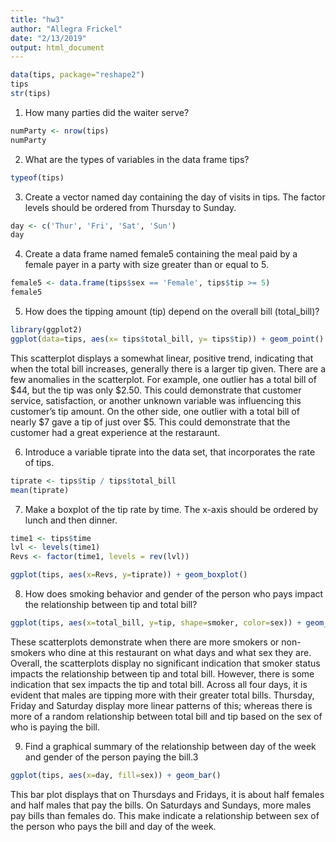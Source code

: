 ```yaml
---
title: "hw3"
author: "Allegra Frickel"
date: "2/13/2019"
output: html_document
---
```


```r
data(tips, package="reshape2")
tips
str(tips)
```

1. How many parties did the waiter serve?
```r
numParty <- nrow(tips)
numParty
```

2. What are the types of variables in the data frame tips?
```r
typeof(tips)
```

3. Create a vector named day containing the day of visits in tips. The factor levels should be ordered from Thursday to Sunday.
```r
day <- c('Thur', 'Fri', 'Sat', 'Sun')
day
```

4. Create a data frame named female5 containing the meal paid by a female payer in a party with size greater than or equal to 5. 
```r
female5 <- data.frame(tips$sex == 'Female', tips$tip >= 5)
female5
```

5. How does the tipping amount (tip) depend on the overall bill (total_bill)?
```r
library(ggplot2)
ggplot(data=tips, aes(x= tips$total_bill, y= tips$tip)) + geom_point() + xlab('Total Bill') + ylab('Tip')
```

This scatterplot displays a somewhat linear, positive trend, indicating that when the total bill increases, generally there is a larger tip given. There are a few anomalies in the scatterplot. For example, one outlier has a total bill of $44, but the tip was only $2.50. This could demonstrate that customer service, satisfaction, or another unknown variable was influencing this customer's tip amount. On the other side, one outlier with a total bill of nearly $7 gave a tip of just over $5. This could demonstrate that the customer had a great experience at the restaraunt.

6. Introduce a variable tiprate into the data set, that incorporates the rate of tips. 
```r
tiprate <- tips$tip / tips$total_bill
mean(tiprate)
```

7. Make a boxplot of the tip rate by time. The x-axis should be ordered by lunch and then dinner. 
```r
time1 <- tips$time
lvl <- levels(time1)
Revs <- factor(time1, levels = rev(lvl))

ggplot(tips, aes(x=Revs, y=tiprate)) + geom_boxplot()
```

8. How does smoking behavior and gender of the person who pays impact the relationship between tip and total bill?
```r
ggplot(tips, aes(x=total_bill, y=tip, shape=smoker, color=sex)) + geom_point() + facet_wrap(~day, scales='free_x') + xlab('Total Bill') + ylab('Tip')
```
These scatterplots demonstrate when there are more smokers or non-smokers who dine at this restaurant on what days and what sex they are. Overall, the scatterplots display no significant indication that smoker status impacts the relationship between tip and total bill. However, there is some indication that sex impacts the tip and total bill. Across all four days, it is evident that males are tipping more with their greater total bills. Thursday, Friday and Saturday display more linear patterns of this; whereas there is more of a random relationship between total bill and tip based on the sex of who is paying the bill.

9. Find a graphical summary of the relationship between day of the week and gender of the person paying the bill.3 
```r
ggplot(tips, aes(x=day, fill=sex)) + geom_bar()
```

This bar plot displays that on Thursdays and Fridays, it is about half females and half males that pay the bills. On Saturdays and Sundays, more males pay bills than females do. This make indicate a relationship between sex of the person who pays the bill and day of the week.
